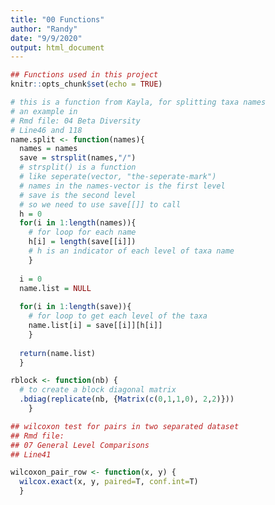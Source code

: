 ---
title: "00 Functions"
author: "Randy"
date: "9/9/2020"
output: html_document
---

```{r setup, include=FALSE}
## Functions used in this project
knitr::opts_chunk$set(echo = TRUE)
```

```{r name.split()}
# this is a function from Kayla, for splitting taxa names 
# an example in
# Rmd file: 04 Beta Diversity
# Line46 and 118
name.split <- function(names){
  names = names
  save = strsplit(names,"/") 
  # strsplit() is a function 
  # like seperate(vector, "the-seperate-mark")
  # names in the names-vector is the first level
  # save is the second level
  # so we need to use save[[]] to call 
  h = 0
  for(i in 1:length(names)){ 
    # for loop for each name
    h[i] = length(save[[i]])
    # h is an indicator of each level of taxa name
    } 
    
  i = 0
  name.list = NULL
  
  for(i in 1:length(save)){ 
    # for loop to get each level of the taxa 
    name.list[i] = save[[i]][h[i]]
    }
  
  return(name.list)
  }
```


```{r rblock()}
rblock <- function(nb) { 
  # to create a block diagonal matrix
  .bdiag(replicate(nb, {Matrix(c(0,1,1,0), 2,2)}))
    }
```


```{r wilcoxon_pair_row}

## wilcoxon test for pairs in two separated dataset
## Rmd file: 
## 07 General Level Comparisons
## Line41

wilcoxon_pair_row <- function(x, y) {
  wilcox.exact(x, y, paired=T, conf.int=T)
  }

```
